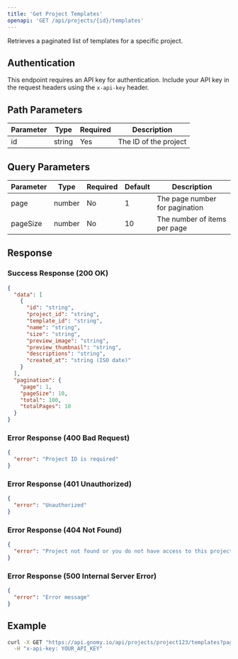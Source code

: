 ```yaml
---
title: 'Get Project Templates'
openapi: 'GET /api/projects/{id}/templates'
---
```


Retrieves a paginated list of templates for a specific project.

## Authentication

This endpoint requires an API key for authentication. Include your API key in the request headers using the `x-api-key` header.

## Path Parameters

| Parameter | Type | Required | Description |
|-----------|------|----------|-------------|
| id | string | Yes | The ID of the project |

## Query Parameters

| Parameter | Type | Required | Default | Description |
|-----------|------|----------|---------|-------------|
| page | number | No | 1 | The page number for pagination |
| pageSize | number | No | 10 | The number of items per page |

## Response

### Success Response (200 OK)

```json
{
  "data": [
    {
      "id": "string",
      "project_id": "string",
      "template_id": "string",
      "name": "string",
      "size": "string",
      "preview_image": "string",
      "preview_thumbnail": "string",
      "descriptions": "string",
      "created_at": "string (ISO date)"
    }
  ],
  "pagination": {
    "page": 1,
    "pageSize": 10,
    "total": 100,
    "totalPages": 10
  }
}
```

### Error Response (400 Bad Request)

```json
{
  "error": "Project ID is required"
}
```

### Error Response (401 Unauthorized)

```json
{
  "error": "Unauthorized"
}
```

### Error Response (404 Not Found)

```json
{
  "error": "Project not found or you do not have access to this project"
}
```

### Error Response (500 Internal Server Error)

```json
{
  "error": "Error message"
}
```

## Example

```bash
curl -X GET "https://api.gnomy.io/api/projects/project123/templates?page=1&pageSize=20" \
  -H "x-api-key: YOUR_API_KEY"
``` 